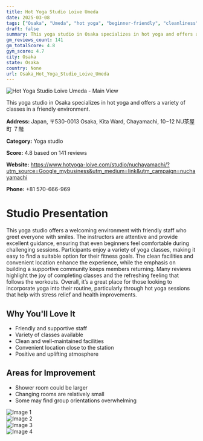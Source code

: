 ```yaml
---
title: Hot Yoga Studio Loive Umeda
date: 2025-03-08
tags: ["Osaka", "Umeda", "hot yoga", "beginner-friendly", "cleanliness", "community", "Osaka"]  
draft: false
summary: This yoga studio in Osaka specializes in hot yoga and offers a variety of classes in a friendly environment.
gm_reviews_count: 141
gm_totalScore: 4.8
gym_score: 4.7
city: Osaka
state: Osaka
country: None
url: Osaka_Hot_Yoga_Studio_Loive_Umeda
---
```


<div className="aspect-[16/9] relative my-8">
  <img 
    src="https://lh5.googleusercontent.com/p/AF1QipNtXhLwZFFn94nAWdr9DUUp0qQWa1xtpGCfo54F=w1920-h1080-k-no"
    alt="Hot Yoga Studio Loive Umeda - Main View"
    className="object-cover absolute inset-0 w-full h-full rounded-lg"
  />
</div>

This yoga studio in Osaka specializes in hot yoga and offers a variety of classes in a friendly environment.

**Address:** Japan, 〒530-0013 Osaka, Kita Ward, Chayamachi, 10−12 NU茶屋町 ７階

**Category:** Yoga studio

**Score:** 4.8 based on 141 reviews

**Website:** https://www.hotyoga-loive.com/studio/nuchayamachi/?utm_source=Google_mybusiness&utm_medium=link&utm_campaign=nuchayamachi

**Phone:** +81 570-666-969

# Studio Presentation

This yoga studio offers a welcoming environment with friendly staff who greet everyone with smiles. The instructors are attentive and provide excellent guidance, ensuring that even beginners feel comfortable during challenging sessions. Participants enjoy a variety of yoga classes, making it easy to find a suitable option for their fitness goals. The clean facilities and convenient location enhance the experience, while the emphasis on building a supportive community keeps members returning. Many reviews highlight the joy of completing classes and the refreshing feeling that follows the workouts. Overall, it’s a great place for those looking to incorporate yoga into their routine, particularly through hot yoga sessions that help with stress relief and health improvements.



## Why You'll Love It

- Friendly and supportive staff
- Variety of classes available
- Clean and well-maintained facilities
- Convenient location close to the station
- Positive and uplifting atmosphere

## Areas for Improvement

- Shower room could be larger
- Changing rooms are relatively small
- Some may find group orientations overwhelming

<div className="grid grid-cols-1 xl:grid-cols-2 gap-4 my-8">
<div className="aspect-[4/3] relative"><img src="https://lh3.googleusercontent.com/p/AF1QipPmee-V840n3Fp3rfQH8Z8uuvY55NY6MqAtC65N=w1920-h1080-k-no" alt="Image 1" className="object-cover absolute inset-0 w-full h-full rounded-lg" /></div>
<div className="aspect-[4/3] relative"><img src="https://lh5.googleusercontent.com/p/AF1QipMBNgNBXOz6dYmSKWAoXPQZbdgvTVnG9aOyHuWT=w1920-h1080-k-no" alt="Image 2" className="object-cover absolute inset-0 w-full h-full rounded-lg" /></div>
<div className="aspect-[4/3] relative"><img src="https://lh5.googleusercontent.com/p/AF1QipPfpxyziIwQiWy2DtF8LQ8Nbs-_Z7aHWcUhiC_B=w1920-h1080-k-no" alt="Image 3" className="object-cover absolute inset-0 w-full h-full rounded-lg" /></div>
<div className="aspect-[4/3] relative"><img src="https://lh5.googleusercontent.com/p/AF1QipPLztOH0m2FPfv_3iftaHiOH7CXgCR7df-BN1Mx=w1920-h1080-k-no" alt="Image 4" className="object-cover absolute inset-0 w-full h-full rounded-lg" /></div>
</div>